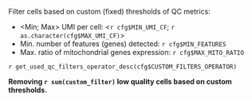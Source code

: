 Filter cells based on custom (fixed) thresholds of QC metrics:

- &lt;Min; Max&gt; UMI per cell: &lt;`r cfg$MIN_UMI_CF`; `r as.character(cfg$MAX_UMI_CF)`&gt;
- Min. number of features (genes) detected: `r cfg$MIN_FEATURES`
- Max. ratio of mitochondrial genes expression: `r cfg$MAX_MITO_RATIO`

`r get_used_qc_filters_operator_desc(cfg$CUSTOM_FILTERS_OPERATOR)`

**Removing `r sum(custom_filter)` low quality cells based on custom thresholds.**
